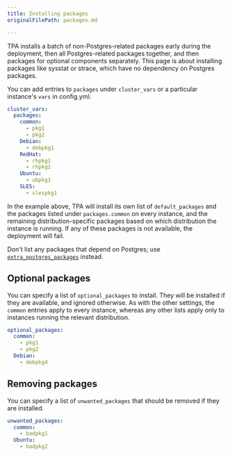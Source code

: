 ```yaml
---
title: Installing packages
originalFilePath: packages.md

---
```


TPA installs a batch of non-Postgres-related packages early during
the deployment, then all Postgres-related packages together, and then
packages for optional components separately. This page is about
installing packages like sysstat or strace, which have no dependency on
Postgres packages.

You can add entries to `packages` under `cluster_vars` or a
particular instance's `vars` in config.yml:

```yaml
cluster_vars:
  packages:
    common:
      - pkg1
      - pkg2
    Debian:
      - debpkg1
    RedHat:
      - rhpkg1
      - rhpkg2
    Ubuntu:
      - ubpkg1
    SLES:
      - slespkg1
```

In the example above, TPA will install its own list of
`default_packages` and the packages listed under `packages.common`
on every instance, and the remaining distribution-specific packages
based on which distribution the instance is running. If any of these
packages is not available, the deployment will fail.

Don't list any packages that depend on Postgres; use
[`extra_postgres_packages`](postgres_installation_method_pkg/)
instead.

## Optional packages

You can specify a list of `optional_packages` to install. They will be
installed if they are available, and ignored otherwise. As with the
other settings, the `common` entries apply to every instance, whereas
any other lists apply only to instances running the relevant
distribution.

```yaml
optional_packages:
  common:
    - pkg1
    - pkg2
  Debian:
    - debpkg4
```

## Removing packages

You can specify a list of `unwanted_packages` that should be
removed if they are installed.

```yaml
unwanted_packages:
  common:
    - badpkg1
  Ubuntu:
    - badpkg2
```

